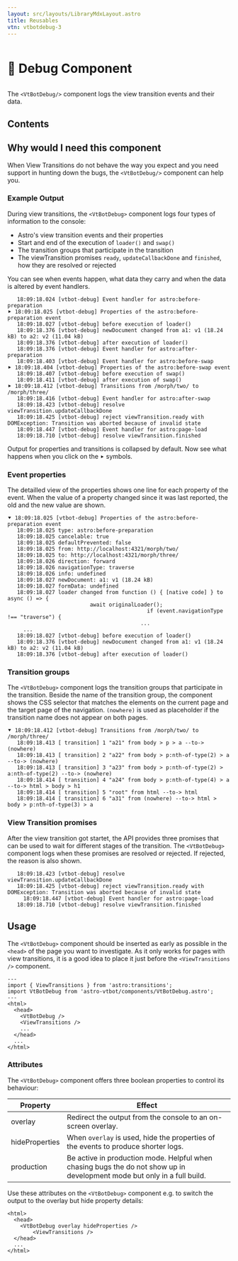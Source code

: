 ```yaml
---
layout: src/layouts/LibraryMdxLayout.astro
title: Reusables
vtn: vtbotdebug-3
---
```


<h1 style="display: inline-block; view-trans 	ition-name: vtbotdebug-1"><span style="display:inline-block; view-transition-name:vtbotdebug-2">🐛</span> Debug Component</h1>


The `<VtBotDebug/>` component logs the view transition events and their data. 


## Contents

## Why would I need this component

When View Transitions do not behave the way you expect and you need support in hunting down the bugs, the `<VtBotDebug/>` component can help you. 


### Example Output

During view transitions, the `<VtBotDebug>` component logs four types of information to the console:
* Astro's view transition events and their properties 
* Start and end of the execution of `loader()` and `swap()`
* The transition groups that participate in the transition
* The viewTransition promises `ready`, `updateCallbackDone` and `finished`, how they are resolved or rejected

You can see when events happen, what data they carry and when the data is altered by event handlers. 

```console title="console.log" {1,6,7,12,15}
   18:09:18.024 [vtbot-debug] Event handler for astro:before-preparation
⯈ 18:09:18.025 [vtbot-debug] Properties of the astro:before-preparation event
   18:09:18.027 [vtbot-debug] before execution of loader()
   18:09:18.376 [vtbot-debug] newDocument changed from a1: v1 (18.24 kB) to a2: v2 (11.04 kB)
   18:09:18.376 [vtbot-debug] after execution of loader()
   18:09:18.376 [vtbot-debug] Event handler for astro:after-preparation
   18:09:18.403 [vtbot-debug] Event handler for astro:before-swap
⯈ 18:09:18.404 [vtbot-debug] Properties of the astro:before-swap event
   18:09:18.407 [vtbot-debug] before execution of swap()
   18:09:18.411 [vtbot-debug] after execution of swap()
⯈ 18:09:18.412 [vtbot-debug] Transitions from /morph/two/ to /morph/three/
   18:09:18.416 [vtbot-debug] Event handler for astro:after-swap
   18:09:18.423 [vtbot-debug] resolve viewTransition.updateCallbackDone
   18:09:18.425 [vtbot-debug] reject viewTransition.ready with DOMException: Transition was aborted because of invalid state
   18:09:18.447 [vtbot-debug] Event handler for astro:page-load
   18:09:18.710 [vtbot-debug] resolve viewTransition.finished
```

Output for properties and transitions is collapsed by default. Now see what happens when you click on the `⯈` symbols.

### Event properties

The detailled view of the properties shows one line for each property of the event. When the value of a property changed since it was last reported, the old and the new value are shown.

```console title="console.log" {1, 12,18}
⯆ 18:09:18.025 [vtbot-debug] Properties of the astro:before-preparation event
   18:09:18.025 type: astro:before-preparation
   18:09:18.025 cancelable: true
   18:09:18.025 defaultPrevented: false
   18:09:18.025 from: http://localhost:4321/morph/two/
   18:09:18.025 to: http://localhost:4321/morph/three/
   18:09:18.026 direction: forward
   18:09:18.026 navigationType: traverse
   18:09:18.026 info: undefined
   18:09:18.027 newDocument: a1: v1 (18.24 kB)
   18:09:18.027 formData: undefined
   18:09:18.027 loader changed from function () { [native code] } to async () => {
		                  await originalLoader();
											if (event.navigationType !== "traverse") {    
										  ...
	 ...
   18:09:18.027 [vtbot-debug] before execution of loader()
   18:09:18.376 [vtbot-debug] newDocument changed from a1: v1 (18.24 kB) to a2: v2 (11.04 kB)
   18:09:18.376 [vtbot-debug] after execution of loader()
```	

### Transition groups

The `<VtBotDebug>` component logs the transition groups that participate in the transition. Beside the name of the transition group, the component shows the CSS selector that matches the elements on the current page and the target page of the navigation. `(nowhere)` is used as placeholder if the transition name does not appear on both pages. 

```console title="console.log" {1, 5}
⯆ 18:09:18.412 [vtbot-debug] Transitions from /morph/two/ to /morph/three/
   18:09:18.413 [ transition] 1 "a21" from body > p > a --to-> (nowhere)
   18:09:18.413 [ transition] 2 "a22" from body > p:nth-of-type(2) > a --to-> (nowhere)
   18:09:18.413 [ transition] 3 "a23" from body > p:nth-of-type(2) > a:nth-of-type(2) --to-> (nowhere)
   18:09:18.414 [ transition] 4 "a24" from body > p:nth-of-type(4) > a --to-> html > body > h1
   18:09:18.414 [ transition] 5 "root" from html --to-> html
   18:09:18.414 [ transition] 6 "a31" from (nowhere) --to-> html > body > p:nth-of-type(3) > a
```

### View Transition promises

After the view transition got startet, the API provides three promises that can be used to wait for different stages of the transition. The `<VtBotDebug>` component logs when these promises are resolved or rejected. If rejected, the reason is also shown.


```console title="console.log" {1,2,4}
   18:09:18.423 [vtbot-debug] resolve viewTransition.updateCallbackDone
   18:09:18.425 [vtbot-debug] reject viewTransition.ready with DOMException: Transition was aborted because of invalid state
	 18:09:18.447 [vtbot-debug] Event handler for astro:page-load
   18:09:18.710 [vtbot-debug] resolve viewTransition.finished
```


## Usage

The `<VtBotDebug>` component should be inserted as early as possible in the `<head>` of the page you want to investigate. As it only works for pages with view transitions, it is a good idea to place it just before the `<ViewTransitions />` component.

```astro title="MyPage.astro" {3,7}
---
import { ViewTransitions } from 'astro:transitions';
import VtBotDebug from 'astro-vtbot/components/VtBotDebug.astro';
---
<html>
  <head>
    <VtBotDebug />
    <ViewTransitions />
    ...
  </head>
  ...
</html>
```
### Attributes

The `<VtBotDebug>` component offers three boolean properties to control its behaviour:

|   Property | Effect |
|------------|---------|
| overlay| Redirect the output from the console to an on-screen overlay.|
| hideProperties | When `overlay` is used, hide the properties of the events to produce shorter logs.|
| production | Be active in production mode. Helpful when chasing bugs the do not show up in development mode but only in a full build.|

Use these attributes on the `<VtBotDebug>` component e.g. to switch the output to the overlay but hide property details:

```astro title="PageToDebug.astro" {3}
<html>
  <head>
    <VtBotDebug overlay hideProperties />
		<ViewTransitions />
  </head>
  ...
</html>
```
